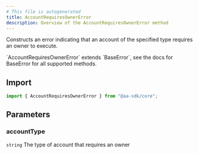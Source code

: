 ```yaml
---
# This file is autogenerated
title: AccountRequiresOwnerError
description: Overview of the AccountRequiresOwnerError method
---
```


Constructs an error indicating that an account of the specified type requires an owner to execute.

<Note>
  `AccountRequiresOwnerError` extends `BaseError`, see the docs for BaseError
  for all supported methods.
</Note>

## Import

```ts
import { AccountRequiresOwnerError } from "@aa-sdk/core";
```

## Parameters

### accountType

`string`
The type of account that requires an owner
